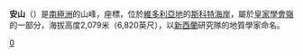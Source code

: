 {{Coord|78|14|S|162|43|E|display=title}}

'''安山'''（{{lang-en|Anne Hill}}）是[[南極洲|南極洲]]的山峰，座標''{{Coord|78|14|S|162|43|E}}''，位於[[維多利亞地|維多利亞地]]的[[斯科特海岸|斯科特海岸]]，屬於[[皇家學會嶺|皇家學會嶺]]的一部分，海拔高度2,079米（6,820英尺），以[[新西蘭|新西蘭]]研究隊的地質學家命名。

{{DEFAULTSORT:Anne Hill}}
[[Category:海拔2000公尺至2999公尺的南極洲山峰|0]]


{{ScottCoast-geo-stub}}